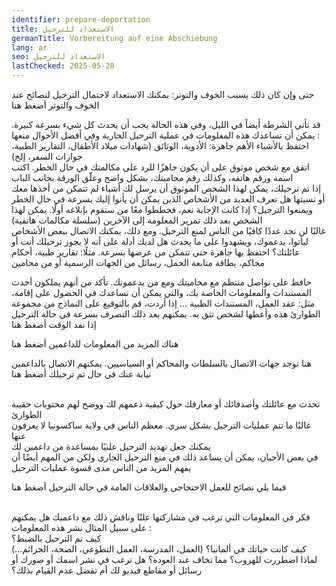 ```yaml
---
identifier: prepare-deportation
title: الاستعداد للترحيل
germanTitle: Vorbereitung auf eine Abschiebung
lang: ar
seo: الاستعداد للترحيل
lastChecked: 2025-05-28
---
```

حتى وإن كان ذلك يسبب الخوف والتوتر: يمكنك الاستعداد لاحتمال الترحيل
لنصائح عند الخوف والتوتر
<InternalShortLink identifier="stress">أضغط هنا</InternalShortLink>

ﻗﺪ ﺗﺄﺗﻲ ﺍﻟﺸﺮﻃﺔ ﺃﻳﻀﺎً ﻓﻲ ﺍﻟﻠﻴﻞ، ﻭﻓﻲ ﻫﺬﻩ ﺍﻟﺤﺎﻟﺔ ﻳﺠﺐ ﺃﻥ ﻳﺤﺪﺙ ﻛﻞ ﺷﻲﺀ ﺑﺴﺮﻋﺔ ﻛﺒﻴﺮﺓ. ﻳﻤﻜﻦ ﺃﻥ ﺗﺴﺎﻋﺪﻙ ﻫﺬﻩ ﺍﻟﻤﻌﻠﻮﻣﺎﺕ ﻓﻲ ﻋﻤﻠﻴﺔ ﺍﻟﺘﺮﺣﻴﻞ ﺍﻟﺠﺎﺭﻳﺔ ﻭﻓﻲ ﺃﻓﻀﻞ ﺍﻷﺣﻮﺍﻝ ﻣﻨﻌﻬﺎ
:
<br/> احتفظ بالأشياء الأهم جاهزة: الأدوية، الوثائق (شهادات ميلاد الأطفال، التقارير الطبية، جوازات السفر، إلخ)
<br/> اتفق مع شخص موثوق على أن يكون جاهزًا للرد على مكالمتك في حال الخطر. اكتب اسمه ورقم هاتفه، وكذلك رقم محاميتك، بشكل واضح وعلّق الورقة بجانب الباب
<br/> إذا تم ترحيلك، يمكن لهذا الشخص الموثوق أن يرسل لك أشياء لم تتمكن من أخذها معك أو نسيتها
هل تعرف العديد من الأشخاص الذين يمكن أن يأتوا إليك بسرعة في حال الخطر ويمنعوا الترحيل؟
إذا كانت الإجابة نعم، فخططوا معًا من ستقوم بإبلاغه أولًا. يمكن لهذا الشخص بعد ذلك تمرير المعلومة إلى 
الآخرين (سلسلة مكالمات هاتفية)
<br/> غالبًا لن تجد عددًا كافيًا من الناس لمنع الترحيل. ومع ذلك، يمكنك الاتصال ببعض الأشخاص ليأتوا، يدعموك، ويشهدوا على ما يحدث
هل لديك أدلة على أنه لا يجوز ترحيلك أنت أو عائلتك؟ احتفظ بها جاهزة حتى تتمكن من عرضها بسرعة. مثلًا: تقارير طبية، أحكام محاكم، بطاقة متابعة الحمل، رسائل من الجهات الرسمية أو من محامين

حافظ على تواصل منتظم مع محاميتك ومع من يدعمونك. تأكد من أنهم يملكون أحدث المستندات والمعلومات الخاصة بك، والتي يمكن أن تساعدك في الحصول على إقامة، مثل: عقد العمل، المستندات الطبية
...
ﺇﺫﺍ ﺃﺭﺩﺕ، ﻗﻢ ﺑﺎﻟﺘﻮﻗﻴﻊ ﻋﻠﻰ ﺍﻟﻨﻤﺎﺫﺝ ﻣﻦ ﻣﺠﻤﻮﻋﺔ ﺍﻟﻄﻮﺍﺭﺉ ﻫﺬﻩ ﻭﺃﻋﻄﻬﺎ ﻟﺸﺨﺺ ﺗﺜﻖ ﺑﻪ. ﻳﻤﻜﻨﻬﻢ ﺑﻌﺪ ﺫﻟﻚ ﺍﻟﺘﺼﺮﻑ ﺑﺴﺮﻋﺔ ﻓﻲ ﺣﺎﻟﺔ ﺍﻟﺘﺮﺣﻴﻞ ﺇﺫﺍ ﻧﻔﺪ ﺍﻟﻮﻗﺖ
<InternalShortLink identifier="forms">أضغط هنا</InternalShortLink>

ﻫﻨﺎﻙ ﺍﻟﻤﺰﻳﺪ ﻣﻦ ﺍﻟﻤﻌﻠﻮﻣﺎﺕ ﻟﻠﺪﺍﻋﻤﻴﻦ
<InternalShortLink identifier="support">أضغط هنا</InternalShortLink>

هنا توجد جهات الاتصال بالسلطات والمحاكم أو السياسيين. يمكنهم الاتصال بالداعمين نيابة عنك في حال تم ترحيلك
<InternalShortLink identifier="contacts">أضغط هنا</InternalShortLink>

<br/> تحدث مع عائلتك وأصدقائك أو معارفك حول كيفية دعمهم لك ووضح لهم محتويات حقيبة الطوارئ
<br/> غالبًا ما تتم عمليات الترحيل بشكل سري. معظم الناس في ولاية ساكسونيا لا يعرفون عنها
<br/> يمكنك جعل تهديد الترحيل علنيًا بمساعدة من داعمين لك
<br/> في بعض الأحيان، يمكن أن يساعد ذلك في منع الترحيل الجاري
ولكن من المهم أيضًا أن يفهم المزيد من الناس مدى قسوة عمليات الترحيل

ﻓﻴﻤﺎ ﻳﻠﻲ ﻧﺼﺎﺋﺢ ﻟﻠﻌﻤﻞ ﺍﻻﺣﺘﺠﺎﺟﻲ ﻭﺍﻟﻌﻼﻗﺎﺕ ﺍﻟﻌﺎﻣﺔ ﻓﻲ ﺣﺎﻟﺔ ﺍﻟﺘﺮﺣﻴﻞ
<InternalShortLink identifier="publicity">أضغط هنا</InternalShortLink>

<br/> فكر في المعلومات التي ترغب في مشاركتها علنًا وناقش ذلك مع داعميك
هل يمكنهم على سبيل المثال نشر هذه المعلومات
:
<br/> كيف تم الترحيل بالضبط؟
<br/> كيف كانت حياتك في ألمانيا؟ (العمل، المدرسة، العمل التطوعي، الصحة، الجرائم…)
<br/> لماذا اضطررت للهروب؟ مما تخاف عند العودة؟
هل ترغب في نشر اسمك أو صورك أو رسائل أو مقاطع فيديو لك أم تفضل عدم القيام بذلك؟






